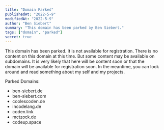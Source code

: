 ```yaml
---
title: "Domain Parked"
publishedAt: "2022-5-9"
modifiedAt: "2022-5-9"
author: "Ben Siebert"
summary: "This domain has been parked by Ben Siebert."
tags: ["domain", "parked"]
secret: true
---
```


This domain has been parked. It is not available for registration.
There is no content on this domain at this time. But some content may be available on subdomains.
It is very likely that here will be content soon or that the domain will be available for registration soon.
In the meantime, you can look around and read something about my self and my projects.

Parked Domains:
- ben-siebert.de
- ben-siebert.com
- coolescoden.de
- incodelang.de
- coden.link
- mctzock.de
- codeup.space
